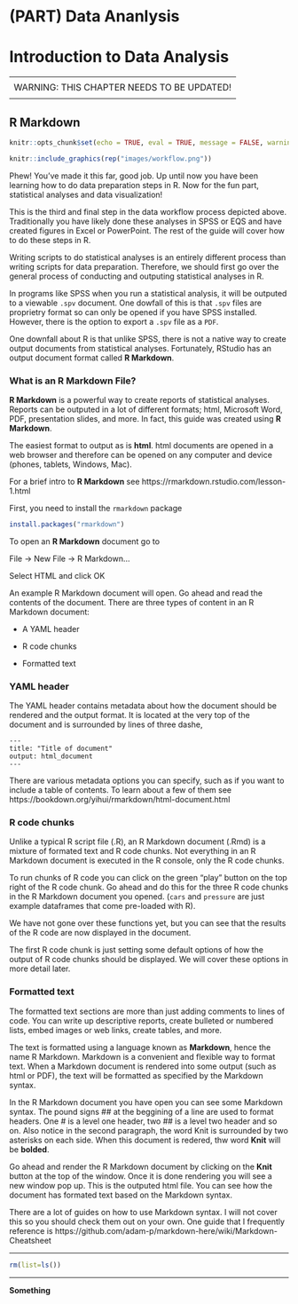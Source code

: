 # (PART) Data Ananlysis {-}

# Introduction to Data Analysis

----
<div style="text-align: center; font-size: 1.25em">
WARNING: THIS CHAPTER NEEDS TO BE UPDATED!
</div>
----

## R Markdown

```r
knitr::opts_chunk$set(echo = TRUE, eval = TRUE, message = FALSE, warning = FALSE)
```

```r
knitr::include_graphics(rep("images/workflow.png"))
```

Phew! You've made it this far, good job. Up until now you have been learning how to do data preparation steps in R. Now for the fun part, statistical analyses and data visualization!

This is the third and final step in the data workflow process depicted above. Traditionally you have likely done these analyses in SPSS or EQS and have created figures in Excel or PowerPoint. The rest of the guide will cover how to do these steps in R.

Writing scripts to do statistical analyses is an entirely different process than writing scripts for data preparation. Therefore, we should first go over the general process of conducting and outputing statistical analyses in R.

In programs like SPSS when you run a statistical analysis, it will be outputed to a viewable `.spv` document. One dowfall of this is that `.spv` files are proprietry format so can only be opened if you have SPSS installed. However, there is the option to export a `.spv` file as a `PDF`. 

One downfall about R is that unlike SPSS, there is not a native way to create output documents from statistical analyses. Fortunately, RStudio has an output document format called **R Markdown**. 

### What is an R Markdown File?

**R Markdown** is a powerful way to create reports of statistical analyses. Reports can be outputed in a lot of different formats; html, Microsoft Word, PDF, presentation slides, and more. In fact, this guide was created using **R Markdown**. 

The easiest format to output as is **html**. html documents are opened in a web browser and therefore can be opened on any computer and device (phones, tablets, Windows, Mac). 

For a brief intro to **R Markdown** see https://rmarkdown.rstudio.com/lesson-1.html

First, you need to install the `rmarkdown` package

```r
install.packages("rmarkdown")
```

To open an **R Markdown** document go to

File -> New File -> R Markdown...

Select HTML and click OK

An example R Markdown document will open. Go ahead and read the contents of the document. There are three types of content in an R Markdown document:

* A YAML header

* R code chunks

* Formatted text

### YAML header

The YAML header contains metadata about how the document should be rendered and the output format. It is located at the very top of the document and is surrounded by lines of three dashe,

```
---
title: "Title of document"
output: html_document
---
```

There are various metadata options you can specify, such as if you want to include a table of contents. To learn about a few of them see https://bookdown.org/yihui/rmarkdown/html-document.html

### R code chunks

Unlike a typical R script file (.R), an R Markdown document (.Rmd) is a mixture of formated text and R code chunks. Not everything in an R Markdown document is executed in the R console, only the R code chunks. 

To run chunks of R code you can click on the green "play" button on the top right of the R code chunk. Go ahead and do this for the three R code chunks in the R Markdown document you opened. (`cars` and `pressure` are just example dataframes that come pre-loaded with R).

We have not gone over these functions yet, but you can see that the results of the R code are now displayed in the document. 

The first R code chunk is just setting some default options of how the output of R code chunks should be displayed. We will cover these options in more detail later.

### Formatted text

The formatted text sections are more than just adding comments to lines of code. You can write up descriptive reports, create bulleted or numbered lists, embed images or web links, create tables, and more. 

The text is formatted using a language known as **Markdown**, hence the name R Markdown. Markdown is a convenient and flexible way to format text. When a Markdown document is rendered into some output (such as html or PDF), the text will be formatted as specified by the Markdown syntax. 

In the R Markdown document you have open you can see some Markdown syntax. The pound signs ## at the beggining of a line are used to format headers. One # is a level one header, two ## is a level two header and so on. Also notice in the second paragraph, the word Knit is surrounded by two asterisks on each side. When this document is redered, thw word **Knit** will be **bolded**. 

Go ahead and render the R Markdown document by clicking on the **Knit** button at the top of the window. Once it is done rendering you will see a new window pop up. This is the outputed html file. You can see how the document has formated text based on the Markdown syntax.

There are a lot of guides on how to use Markdown syntax. I will not cover this so you should check them out on your own. One guide that I frequently reference is https://github.com/adam-p/markdown-here/wiki/Markdown-Cheatsheet



********

```r
rm(list=ls())
```

********

**Something**

